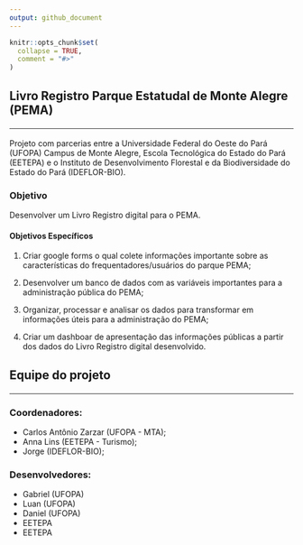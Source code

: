 ```yaml
---
output: github_document
---
```


<!-- README.md is generated from README.Rmd. Please edit that file -->
```r
knitr::opts_chunk$set(
  collapse = TRUE,
  comment = "#>"
)
```

<!-- badges: Estilo da linha h1 e h2 start -->
<style>
/* Oculta a linha padrão abaixo do header de primeiro nível (#) */
h1,h2 {
    border-bottom: none !important;
}

/* Adiciona espaço (margem superior) entre o título do cabeçalho e a linha */
h1::after {
    content: "";
    display: block;
    border-bottom: 2px solid #333; /* Cor cinza escuro (#333) */
    margin-top: 20px; /* Ajuste a margem superior desejada aqui */
}

/* Estilo para a linha abaixo dos headers de segundo nível */
h2::after {
    content: "";
    display: block;
    border-bottom: 1px solid #333; /* Cor cinza escuro (#333) */
    margin-bottom: 10px; /* Espaçamento abaixo da linha */
    margin-top: 20px;
}

</style>
<!-- badges: Estilo da linha h1 e h2 end -->

<!-- <hr style="border: 1px solid #333;"> -->

## Livro Registro Parque Estatudal de Monte Alegre (PEMA)

Projeto com parcerias entre a Universidade Federal do Oeste do Pará (UFOPA) Campus de Monte Alegre, Escola Tecnológica do Estado do Pará (EETEPA) e o  Instituto de Desenvolvimento Florestal e da Biodiversidade do Estado do Pará (IDEFLOR-BIO).

### Objetivo

Desenvolver um Livro Registro digital para o PEMA.

#### Objetivos Específicos

1. Criar google forms o qual colete informações importante sobre as características do frequentadores/usuários do parque PEMA;

2. Desenvolver um banco de dados com as variáveis importantes para a administração pública do PEMA;

3. Organizar, processar e analisar os dados para transformar em informações úteis para a administração do PEMA;

4. Criar um dashboar de apresentação das informações públicas a partir dos dados do Livro Registro digital desenvolvido.

## Equipe do projeto

### Coordenadores:
* Carlos Antônio Zarzar (UFOPA - MTA);
* Anna Lins (EETEPA - Turismo);
* Jorge (IDEFLOR-BIO);

### Desenvolvedores:
* Gabriel (UFOPA)
* Luan (UFOPA)
* Daniel (UFOPA)
* EETEPA
* EETEPA
